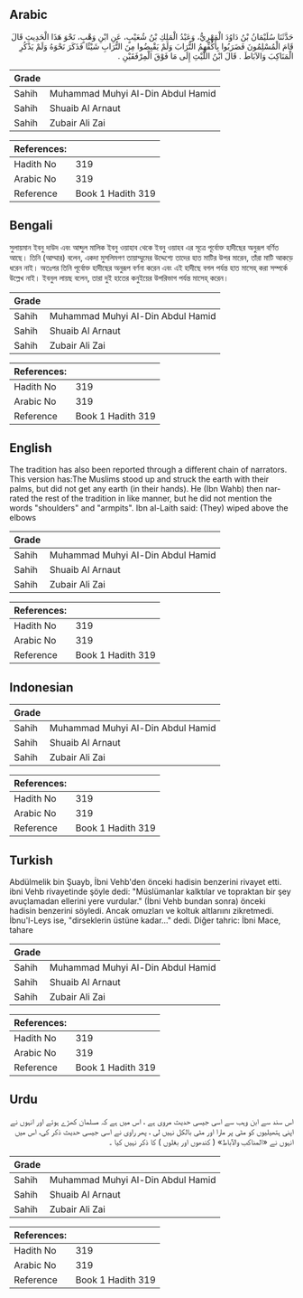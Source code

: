 ## Arabic


<div dir="rtl" lang="ar" style={{fontSize:'larger',backgroundColor:'#f8f9fa',padding:20}}>
حَدَّثَنَا سُلَيْمَانُ بْنُ دَاوُدَ الْمَهْرِيُّ، وَعَبْدُ الْمَلِكِ بْنُ شُعَيْبٍ، عَنِ ابْنِ وَهْبٍ، نَحْوَ هَذَا الْحَدِيثِ قَالَ قَامَ الْمُسْلِمُونَ فَضَرَبُوا بِأَكُفِّهِمُ التُّرَابَ وَلَمْ يَقْبِضُوا مِنَ التُّرَابِ شَيْئًا فَذَكَرَ نَحْوَهُ وَلَمْ يَذْكُرِ الْمَنَاكِبَ وَالآبَاطَ ‏.‏ قَالَ ابْنُ اللَّيْثِ إِلَى مَا فَوْقَ الْمِرْفَقَيْنِ ‏.‏
</div>
<div style={{backgroundColor:'#f8f9fa',padding:20, marginBottom: 10}}><table> <thead> <tr> <th>Grade</th> <th></th> </tr> </thead> <tbody> <tr><td>Sahih</td><td>Muhammad Muhyi Al-Din Abdul Hamid</td></tr><tr><td>Sahih</td><td>Shuaib Al Arnaut</td></tr><tr><td>Sahih</td><td>Zubair Ali Zai</td></tr></tbody></table><table> <thead> <tr> <th>References:</th> <th></th> </tr> </thead> <tbody><tr><td>Hadith No</td><td>319</td></tr><tr><td>Arabic No</td><td>319</td></tr><tr><td>Reference</td><td>Book 1 Hadith 319</td></tr></tbody></table></div>

## Bengali


<div dir="ltr" lang="bn" style={{fontSize:'larger',backgroundColor:'#f8f9fa',padding:20}}>
সুলায়মান ইবনু দাউদ এবং আব্দুল মালিক ইবনু ওয়াহাব থেকে ইবনু ওয়াহব এর সূত্রে পূর্বোক্ত হাদীছের অনুরূপ বর্ণিত আছে। তিনি (আম্মার) বলেন, একদা মুসলিমগণ তায়াম্মুমের উদ্দেশ্যে তাদের হাত মাটির উপর মারেন, তাঁরা মাটি আকড়ে ধরেন নাই। অতঃপর তিনি পূর্বোক্ত হাদীছের অনুরূপ বর্ণনা করেন এবং এই হাদীছে বগল পর্যন্ত হাত মাসেহ্ করা সম্পর্কে উল্লেখ নাই। ইবনুল লায়ছ বলেন, তারা দুই হাতের কনুইয়ের উপরিভাগ পর্যন্ত মাসেহ্ করেন।
</div>
<div style={{backgroundColor:'#f8f9fa',padding:20, marginBottom: 10}}><table> <thead> <tr> <th>Grade</th> <th></th> </tr> </thead> <tbody> <tr><td>Sahih</td><td>Muhammad Muhyi Al-Din Abdul Hamid</td></tr><tr><td>Sahih</td><td>Shuaib Al Arnaut</td></tr><tr><td>Sahih</td><td>Zubair Ali Zai</td></tr></tbody></table><table> <thead> <tr> <th>References:</th> <th></th> </tr> </thead> <tbody><tr><td>Hadith No</td><td>319</td></tr><tr><td>Arabic No</td><td>319</td></tr><tr><td>Reference</td><td>Book 1 Hadith 319</td></tr></tbody></table></div>

## English


<div dir="ltr" lang="en" style={{fontSize:'larger',backgroundColor:'#f8f9fa',padding:20}}>
The tradition has also been reported through a different chain of narrators. This version has:The Muslims stood up and struck the earth with their palms, but did not get any earth (in their hands). He (Ibn Wahb) then narrated the rest of the tradition in like manner, but he did not mention the words "shoulders" and "armpits". Ibn al-Laith said: (They) wiped above the elbows
</div>
<div style={{backgroundColor:'#f8f9fa',padding:20, marginBottom: 10}}><table> <thead> <tr> <th>Grade</th> <th></th> </tr> </thead> <tbody> <tr><td>Sahih</td><td>Muhammad Muhyi Al-Din Abdul Hamid</td></tr><tr><td>Sahih</td><td>Shuaib Al Arnaut</td></tr><tr><td>Sahih</td><td>Zubair Ali Zai</td></tr></tbody></table><table> <thead> <tr> <th>References:</th> <th></th> </tr> </thead> <tbody><tr><td>Hadith No</td><td>319</td></tr><tr><td>Arabic No</td><td>319</td></tr><tr><td>Reference</td><td>Book 1 Hadith 319</td></tr></tbody></table></div>

## Indonesian


<div dir="ltr" lang="id" style={{fontSize:'larger',backgroundColor:'#f8f9fa',padding:20}}>

</div>
<div style={{backgroundColor:'#f8f9fa',padding:20, marginBottom: 10}}><table> <thead> <tr> <th>Grade</th> <th></th> </tr> </thead> <tbody> <tr><td>Sahih</td><td>Muhammad Muhyi Al-Din Abdul Hamid</td></tr><tr><td>Sahih</td><td>Shuaib Al Arnaut</td></tr><tr><td>Sahih</td><td>Zubair Ali Zai</td></tr></tbody></table><table> <thead> <tr> <th>References:</th> <th></th> </tr> </thead> <tbody><tr><td>Hadith No</td><td>319</td></tr><tr><td>Arabic No</td><td>319</td></tr><tr><td>Reference</td><td>Book 1 Hadith 319</td></tr></tbody></table></div>

## Turkish


<div dir="ltr" lang="tr" style={{fontSize:'larger',backgroundColor:'#f8f9fa',padding:20}}>
Abdülmelik bin Şuayb, İbni Vehb'den önceki hadisin benzerini rivayet etti. ibni Vehb rivayetinde şöyle dedi: "Müslümanlar kalktılar ve topraktan bir şey avuçlamadan ellerini yere vurdular." (İbni Vehb bundan sonra) önceki hadisin benzerini söyledi. Ancak omuzları ve koltuk altlarıını zikretmedi. İbnu'l-Leys ise, "dirseklerin üstüne kadar..." dedi. Diğer tahric: İbni Mace, tahare
</div>
<div style={{backgroundColor:'#f8f9fa',padding:20, marginBottom: 10}}><table> <thead> <tr> <th>Grade</th> <th></th> </tr> </thead> <tbody> <tr><td>Sahih</td><td>Muhammad Muhyi Al-Din Abdul Hamid</td></tr><tr><td>Sahih</td><td>Shuaib Al Arnaut</td></tr><tr><td>Sahih</td><td>Zubair Ali Zai</td></tr></tbody></table><table> <thead> <tr> <th>References:</th> <th></th> </tr> </thead> <tbody><tr><td>Hadith No</td><td>319</td></tr><tr><td>Arabic No</td><td>319</td></tr><tr><td>Reference</td><td>Book 1 Hadith 319</td></tr></tbody></table></div>

## Urdu


<div dir="rtl" lang="ur" style={{fontSize:'larger',backgroundColor:'#f8f9fa',padding:20}}>
اس سند سے ابن وہب سے اسی جیسی حدیث مروی ہے ، اس میں ہے کہ مسلمان کھڑے ہوئے اور انہوں نے اپنی ہتھیلیوں کو مٹی پر مارا اور مٹی بالکل نہیں لی ، پھر راوی نے اسی جیسی حدیث ذکر کی، اس میں انہوں نے «المناكب والآباط» ( کندھوں اور بغلوں ) کا ذکر نہیں کیا ۔
</div>
<div style={{backgroundColor:'#f8f9fa',padding:20, marginBottom: 10}}><table> <thead> <tr> <th>Grade</th> <th></th> </tr> </thead> <tbody> <tr><td>Sahih</td><td>Muhammad Muhyi Al-Din Abdul Hamid</td></tr><tr><td>Sahih</td><td>Shuaib Al Arnaut</td></tr><tr><td>Sahih</td><td>Zubair Ali Zai</td></tr></tbody></table><table> <thead> <tr> <th>References:</th> <th></th> </tr> </thead> <tbody><tr><td>Hadith No</td><td>319</td></tr><tr><td>Arabic No</td><td>319</td></tr><tr><td>Reference</td><td>Book 1 Hadith 319</td></tr></tbody></table></div>